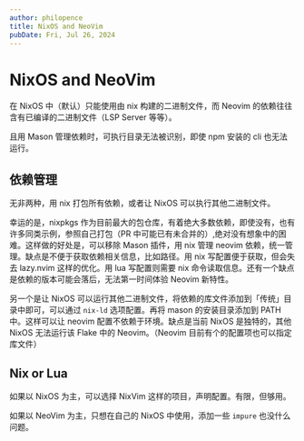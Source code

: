```yaml
---
author: philopence
title: NixOS and NeoVim
pubDate: Fri, Jul 26, 2024
---
```


# NixOS and NeoVim

在 NixOS 中（默认）只能使用由 nix 构建的二进制文件，而 Neovim 的依赖往往含有已编译的二进制文件（LSP Server 等等）。

且用 Mason 管理依赖时，可执行目录无法被识别，即使 npm 安装的 cli 也无法运行。

## 依赖管理

无非两种，用 nix 打包所有依赖，或者让 NixOS 可以执行其他二进制文件。

幸运的是，nixpkgs 作为目前最大的包仓库，有着绝大多数依赖，即使没有，也有许多同类示例，参照自己打包（PR 中可能已有未合并的）,绝对没有想象中的困难。这样做的好处是，可以移除 Mason 插件，用 nix 管理 neovim 依赖，统一管理。缺点是不便于获取依赖相关信息，比如路径。用 nix 写配置便于获取，但会失去 lazy.nvim 这样的优化。用 lua 写配置则需要 nix 命令读取信息。还有一个缺点是依赖的版本可能会落后，无法第一时间体验 Neovim 新特性。

另一个是让 NixOS 可以运行其他二进制文件，将依赖的库文件添加到「传统」目录中即可，可以通过 `nix-ld` 选项配置。再将 mason 的安装目录添加到 PATH 中。这样可以让 neovim 配置不依赖于环境。缺点是当前 NixOS 是独特的，其他 NixOS 无法运行该 Flake 中的 Neovim。（Neovim 目前有个的配置项也可以指定库文件）

## Nix or Lua

如果以 NixOS 为主，可以选择 NixVim 这样的项目，声明配置。有限，但够用。

如果以 NeoVim 为主，只想在自己的 NixOS 中使用，添加一些 `impure` 也没什么问题。
